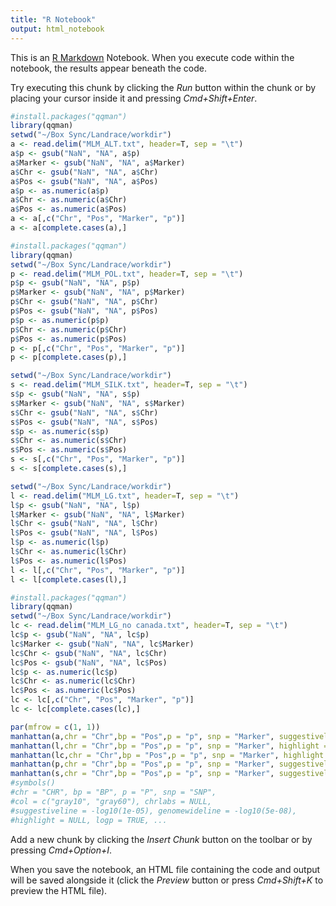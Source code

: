 ```yaml
---
title: "R Notebook"
output: html_notebook
---
```


This is an [R Markdown](http://rmarkdown.rstudio.com) Notebook. When you execute code within the notebook, the results appear beneath the code. 

Try executing this chunk by clicking the *Run* button within the chunk or by placing your cursor inside it and pressing *Cmd+Shift+Enter*. 

```r
#install.packages("qqman")
library(qqman)
setwd("~/Box Sync/Landrace/workdir")
a <- read.delim("MLM_ALT.txt", header=T, sep = "\t")
a$p <- gsub("NaN", "NA", a$p)
a$Marker <- gsub("NaN", "NA", a$Marker)
a$Chr <- gsub("NaN", "NA", a$Chr)
a$Pos <- gsub("NaN", "NA", a$Pos)
a$p <- as.numeric(a$p)
a$Chr <- as.numeric(a$Chr)
a$Pos <- as.numeric(a$Pos)
a <- a[,c("Chr", "Pos", "Marker", "p")]
a <- a[complete.cases(a),]
```

```r
#install.packages("qqman")
library(qqman)
setwd("~/Box Sync/Landrace/workdir")
p <- read.delim("MLM_POL.txt", header=T, sep = "\t")
p$p <- gsub("NaN", "NA", p$p)
p$Marker <- gsub("NaN", "NA", p$Marker)
p$Chr <- gsub("NaN", "NA", p$Chr)
p$Pos <- gsub("NaN", "NA", p$Pos)
p$p <- as.numeric(p$p)
p$Chr <- as.numeric(p$Chr)
p$Pos <- as.numeric(p$Pos)
p <- p[,c("Chr", "Pos", "Marker", "p")]
p <- p[complete.cases(p),]
```

```r

setwd("~/Box Sync/Landrace/workdir")
s <- read.delim("MLM_SILK.txt", header=T, sep = "\t")
s$p <- gsub("NaN", "NA", s$p)
s$Marker <- gsub("NaN", "NA", s$Marker)
s$Chr <- gsub("NaN", "NA", s$Chr)
s$Pos <- gsub("NaN", "NA", s$Pos)
s$p <- as.numeric(s$p)
s$Chr <- as.numeric(s$Chr)
s$Pos <- as.numeric(s$Pos)
s <- s[,c("Chr", "Pos", "Marker", "p")]
s <- s[complete.cases(s),]
```


```r

setwd("~/Box Sync/Landrace/workdir")
l <- read.delim("MLM_LG.txt", header=T, sep = "\t")
l$p <- gsub("NaN", "NA", l$p)
l$Marker <- gsub("NaN", "NA", l$Marker)
l$Chr <- gsub("NaN", "NA", l$Chr)
l$Pos <- gsub("NaN", "NA", l$Pos)
l$p <- as.numeric(l$p)
l$Chr <- as.numeric(l$Chr)
l$Pos <- as.numeric(l$Pos)
l <- l[,c("Chr", "Pos", "Marker", "p")]
l <- l[complete.cases(l),]
```

```r
#install.packages("qqman")
library(qqman)
setwd("~/Box Sync/Landrace/workdir")
lc <- read.delim("MLM_LG_no canada.txt", header=T, sep = "\t")
lc$p <- gsub("NaN", "NA", lc$p)
lc$Marker <- gsub("NaN", "NA", lc$Marker)
lc$Chr <- gsub("NaN", "NA", lc$Chr)
lc$Pos <- gsub("NaN", "NA", lc$Pos)
lc$p <- as.numeric(lc$p)
lc$Chr <- as.numeric(lc$Chr)
lc$Pos <- as.numeric(lc$Pos)
lc <- lc[,c("Chr", "Pos", "Marker", "p")]
lc <- lc[complete.cases(lc),]
```


```r
par(mfrow = c(1, 1))
manhattan(a,chr = "Chr",bp = "Pos",p = "p", snp = "Marker", suggestiveline=FALSE, genomewideline = FALSE)
manhattan(l,chr = "Chr",bp = "Pos",p = "p", snp = "Marker", highlight = c("CACTA","MITE","PZE1094084245","PZE1094084256"), suggestiveline=FALSE, genomewideline = FALSE)
manhattan(lc,chr = "Chr",bp = "Pos",p = "p", snp = "Marker", highlight = c("CACTA","MITE","PZE1094084245","PZE1094084256"), suggestiveline=FALSE, genomewideline = FALSE)
manhattan(p,chr = "Chr",bp = "Pos",p = "p", snp = "Marker", suggestiveline=FALSE, genomewideline = FALSE)
manhattan(s,chr = "Chr",bp = "Pos",p = "p", snp = "Marker", suggestiveline=FALSE, genomewideline = FALSE)
#symbols()
#chr = "CHR", bp = "BP", p = "P", snp = "SNP",
#col = c("gray10", "gray60"), chrlabs = NULL,
#suggestiveline = -log10(1e-05), genomewideline = -log10(5e-08),
#highlight = NULL, logp = TRUE, ...
```

Add a new chunk by clicking the *Insert Chunk* button on the toolbar or by pressing *Cmd+Option+I*.

When you save the notebook, an HTML file containing the code and output will be saved alongside it (click the *Preview* button or press *Cmd+Shift+K* to preview the HTML file).
